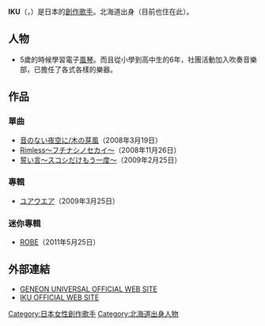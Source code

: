 {{blpunsourced|time=2019-08-30}}
{{Infobox Musician 
| Name                = IKU
| Background          = 女歌手
| Birth_name          = 
| Alias               = 
| Born                = 1月22日
| Died                = 
|birthplace  = {{JAP}}[[北海道|北海道]]
| Instrument          = [[主唱|主唱]]
| Genre               = [[J-POP|J-POP]]
| Occupation          = [[創作歌手|創作歌手]]
| Years_active        = 2006年 - 
| Label               = Geneon Universal Entertainment Japan, LLC.
| Production          = 
| Associated_acts     = 
| Influences          = 
| URL                 = [http://iku.vc/ IKU OFFICIAL WEB SITE]
}}

'''IKU'''（{{lang-ja|いく}}，{{bd||1月22日}}）是日本的[[創作歌手|創作歌手]]。北海道出身（目前也住在此）。

== 人物 ==
* 5歲的時候學習電子[[風琴|風琴]]。而且從小學到高中生的6年，社團活動加入吹奏音樂部，已擔任了各式各樣的樂器。 

== 作品 ==
=== 單曲 ===
* [[音のない夜空に/木の芽風|音のない夜空に/木の芽風]]（2008年3月19日）
* [[Rimless〜フチナシノセカイ〜|Rimless〜フチナシノセカイ〜]]（2008年11月26日）
* [[誓い言_〜スコシだけもう一度〜|誓い言〜スコシだけもう一度〜]]（2009年2月25日） 

=== 專輯 ===
* [[ユアウエア|ユアウエア]]（2009年3月25日）

=== 迷你專輯 ===
* [[ROBE|ROBE]]（2011年5月25日）

== 外部連結 ==
* [https://web.archive.org/web/20090306081912/http://www.geneon-ent.co.jp/ GENEON UNIVERSAL OFFICIAL WEB SITE]
* [https://web.archive.org/web/20080716011826/http://www.iku.vc/ IKU OFFICIAL WEB SITE]

{{normdaten}}
[[Category:日本女性創作歌手|Category:日本女性創作歌手]]
[[Category:北海道出身人物|Category:北海道出身人物]]